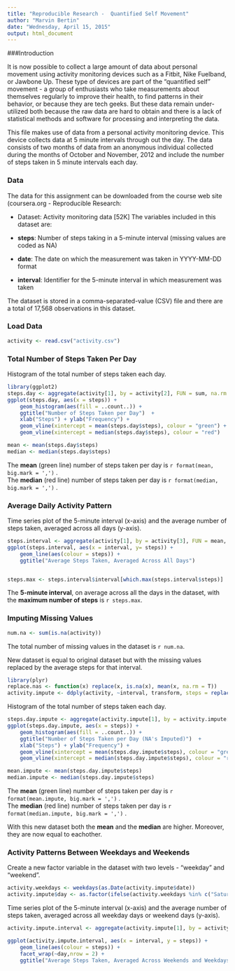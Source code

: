 ```yaml
---
title: "Reproducible Research -  Quantified Self Movement"
author: "Marvin Bertin"
date: "Wednesday, April 15, 2015"
output: html_document
---
```



###Introduction  


It is now possible to collect a large amount of data about personal movement using activity monitoring devices such as a Fitbit, Nike Fuelband, or Jawbone Up. These type of devices are part of the "quantified self" movement - a group of enthusiasts who take measurements about themselves regularly to improve their health, to find patterns in their behavior, or because they are tech geeks. But these data remain under-utilized both because the raw data are hard to obtain and there is a lack of statistical methods and software for processing and interpreting the data.

This file makes use of data from a personal activity monitoring device. This device collects data at 5 minute intervals through out the day. The data consists of two months of data from an anonymous individual collected during the months of October and November, 2012 and include the number of steps taken in 5 minute intervals each day.


### Data


The data for this assignment can be downloaded from the course web site (coursera.org - Reproducible Research:

- Dataset: Activity monitoring data [52K]
The variables included in this dataset are:

- **steps**: Number of steps taking in a 5-minute interval (missing values are coded as NA)

- **date**: The date on which the measurement was taken in YYYY-MM-DD format

- **interval**: Identifier for the 5-minute interval in which measurement was taken

The dataset is stored in a comma-separated-value (CSV) file and there are a total of 17,568 observations in this dataset.


### Load Data


```r
activity <- read.csv("activity.csv")
```


### Total Number of Steps Taken Per Day


Histogram of the total number of steps taken each day.

```r
library(ggplot2)
steps.day <- aggregate(activity[1], by = activity[2], FUN = sum, na.rm = T)
ggplot(steps.day, aes(x = steps)) + 
    geom_histogram(aes(fill = ..count..)) +
    ggtitle("Number of Steps Taken per Day")  +
    xlab("Steps") + ylab("Frequency") +
    geom_vline(xintercept = mean(steps.day$steps), colour = "green") +
    geom_vline(xintercept = median(steps.day$steps), colour = "red")

mean <- mean(steps.day$steps)
median <- median(steps.day$steps)
```


The **mean** (green line) number of steps taken per day is `r format(mean, big.mark = ',')` .  
The **median** (red line) number of steps taken per day is `r format(median, big.mark = ',')` .


### Average Daily Activity Pattern


Time series plot of the 5-minute interval (x-axis) and the average number of steps taken, averaged across all days (y-axis).

```r
steps.interval <- aggregate(activity[1], by = activity[3], FUN = mean, na.rm = T)
ggplot(steps.interval, aes(x = interval, y= steps)) +
    geom_line(aes(colour = steps)) +
    ggtitle("Average Steps Taken, Averaged Across All Days")


steps.max <- steps.interval$interval[which.max(steps.interval$steps)]
```

The **5-minute interval**, on average across all the days in the dataset, with the **maximum number of steps** is `r steps.max`.


### Imputing Missing Values


```r
num.na <- sum(is.na(activity))
```

The total number of missing values in the dataset is `r num.na`.

New dataset is equal to original dataset but with the missing values replaced by the average steps for that interval.

```r
library(plyr)
replace.nas <- function(x) replace(x, is.na(x), mean(x, na.rm = T))
activity.impute <- ddply(activity, ~interval, transform, steps = replace.nas(steps))
```

Histogram of the total number of steps taken each day.

```r
steps.day.impute <- aggregate(activity.impute[1], by = activity.impute[2], FUN = sum, na.rm = T)
ggplot(steps.day.impute, aes(x = steps)) + 
    geom_histogram(aes(fill = ..count..)) +
    ggtitle("Number of Steps Taken per Day (NA's Imputed)")  +
    xlab("Steps") + ylab("Frequency") +
    geom_vline(xintercept = mean(steps.day.impute$steps), colour = "green") +
    geom_vline(xintercept = median(steps.day.impute$steps), colour = "red")

mean.impute <- mean(steps.day.impute$steps)
median.impute <- median(steps.day.impute$steps)
```

The **mean** (green line) number of steps taken per day is `r format(mean.impute, big.mark = ',')` .  
The **median** (red line) number of steps taken per day is `r format(median.impute, big.mark = ',')` .

With this new dataset both the **mean** and the **median** are higher. Moreover, they are now equal to eachother.


### Activity Patterns Between Weekdays and Weekends


Create a new factor variable in the dataset with two levels - "weekday" and "weekend".

```r
activity.weekdays <- weekdays(as.Date(activity.impute$date))
activity.impute$day <- as.factor(ifelse(activity.weekdays %in% c("Saturday", "Sunday"), "weekend", "weekday"))
```

Time series plot of the 5-minute interval (x-axis) and the average number of steps taken, averaged across all weekday days or weekend days (y-axis). 

```r
activity.impute.interval <- aggregate(activity.impute[1], by = activity.impute[c(3,4)], FUN = mean, na.rm = T)

ggplot(activity.impute.interval, aes(x = interval, y = steps)) +
    geom_line(aes(colour = steps)) +
    facet_wrap(~day,nrow = 2) +
    ggtitle("Average Steps Taken, Averaged Across Weekends and Weekdays")
```
